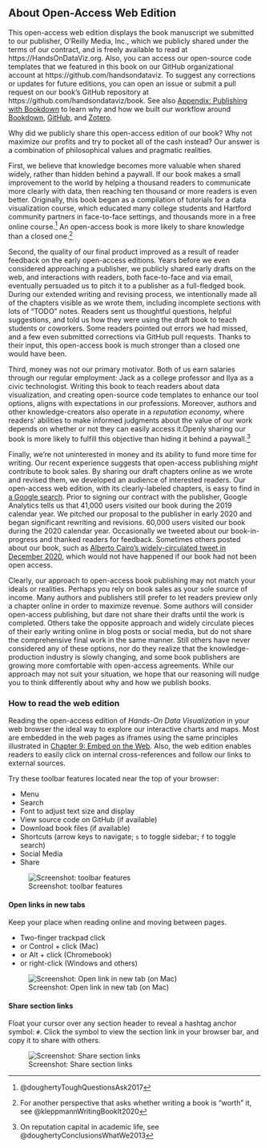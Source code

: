 ## About Open-Access Web Edition {- #open-access}
This open-access web edition displays the book manuscript we submitted to our publisher, O'Reilly Media, Inc., which we publicly shared under the terms of our contract, and is freely available to read at https://HandsOnDataViz.org. Also, you can access our open-source code templates that we featured in this book on our GitHub organizational account at https://github.com/handsondataviz. To suggest any corrections or updates for future editions, you can open an issue or submit a pull request on our book's GitHub repository at https://github.com/handsondataviz/book. See also [Appendix: Publishing with Bookdown](bookdown.html) to learn why and how we built our workflow around [Bookdown](https://bookdown.org), [GitHub](http://github.com), and [Zotero](http://zotero.org).

Why did we publicly share this open-access edition of our book? Why not maximize our profits and try to pocket all of the cash instead? Our answer is a combination of philosophical values and pragmatic realities.

First, we believe that knowledge becomes more valuable when shared widely, rather than hidden behind a paywall. If our book makes a small improvement to the world by helping a thousand readers to communicate more clearly with data, then reaching ten thousand or more readers is even better. Originally, this book began as a compilation of tutorials for a data visualization course, which educated many college students and Hartford community partners in face-to-face settings, and thousands more in a free online course.^[@doughertyToughQuestionsAsk2017] An open-access book is more likely to share knowledge than a closed one.^[For another perspective that asks whether writing a book is "worth" it, see @kleppmannWritingBookIt2020]

Second, the quality of our final product improved as a result of reader feedback on the early open-access editions. Years before we even considered approaching a publisher, we publicly shared early drafts on the web, and interactions with readers, both face-to-face and via email, eventually persuaded us to pitch it to a publisher as a full-fledged book. During our extended writing and revising process, we intentionally made all of the chapters visible as we wrote them, including incomplete sections with lots of "TODO" notes. Readers sent us thoughtful questions, helpful suggestions, and told us how they were using the draft book to teach students or coworkers. Some readers pointed out errors we had missed, and a few even submitted corrections via GitHub pull requests. Thanks to their input, this open-access book is much stronger than a closed one would have been.

Third, money was not our primary motivator. Both of us earn salaries through our regular employment: Jack as a college professor and Ilya as a civic technologist. Writing this book to teach readers about data visualization, and creating open-source code templates to enhance our tool options, aligns with expectations in our professions. Moreover, authors and other knowledge-creators also operate in a *reputation economy*, where readers' abilities to make informed judgments about the value of our work depends on whether or not they can easily access it.Openly sharing our book is more likely to fulfill this objective than hiding it behind a paywall.^[On reputation capital in academic life, see @doughertyConclusionsWhatWe2013]

Finally, we're not uninterested in money and its ability to fund more time for writing. Our recent experience suggests that open-access publishing *might* contribute to book sales. By sharing our draft chapters online as we wrote and revised them, we developed an audience of interested readers. Our open-access web edition, with its clearly-labeled chapters, is easy to find in [a Google search](https://www.google.com/search?hl=en&as_q=hands+on+data+visualization).  Prior to signing our contract with the publisher, Google Analytics tells us that 41,000 users visited our book during the 2019 calendar year. We pitched our proposal to the publisher in early 2020 and began significant rewriting and revisions. 60,000 users visited our book during the 2020 calendar year. Occasionally we tweeted about our book-in-progress and thanked readers for feedback. Sometimes others posted about our book, such as [Alberto Cairo's widely-circulated tweet in December 2020](https://twitter.com/AlbertoCairo/status/1338134036758335495), which would not have happened if our book had not been open access.

Clearly, our approach to open-access book publishing may not match your ideals or realities. Perhaps you rely on book sales as your sole source of income. Many authors and publishers still prefer to let readers preview only a chapter online in order to maximize revenue. Some authors will consider open-access publishing, but dare not share their drafts until the work is completed. Others take the opposite approach and widely circulate pieces of their early writing online in blog posts or social media, but do not share the comprehensive final work in the same manner. Still others have never considered any of these options, nor do they realize that the knowledge-production industry is slowly changing, and some book publishers are growing more comfortable with open-access agreements. While our approach may not suit your situation, we hope that our reasoning will nudge you to think differently about why and how we publish books.

### How to read the web edition {-}
Reading the open-access edition of *Hands-On Data Visualization* in your web browser the ideal way to explore our interactive charts and maps. Most are embedded in the web pages as iframes using the same principles illustrated in [Chapter 9: Embed on the Web](embed.html). Also, the web edition enables readers to easily click on internal cross-references and follow our links to external sources.

Try these toolbar features located near the top of your browser:

- Menu
- Search
- Font to adjust text size and display
- View source code on GitHub (if available)
- Download book files (if available)
- Shortcuts (arrow keys to navigate; `s` to toggle sidebar; `f` to toggle search)
- Social Media
- Share

![Screenshot: toolbar features](images/0-preface/toolbar-features.png)

#### Open links in new tabs {-}
Keep your place when reading online and moving between pages.  

- Two-finger trackpad click
- or Control + click (Mac)
- or Alt + click (Chromebook)
- or right-click (Windows and others)

![Screenshot: Open link in new tab (on Mac)](images/0-preface/contextual-menu.png)

#### Share section links {-}
Float your cursor over any section header to reveal a hashtag anchor symbol: `#`. Click the symbol to view the section link in your browser bar, and copy it to share with others.

![Screenshot: Share section links](images/0-preface/section-links.png)
